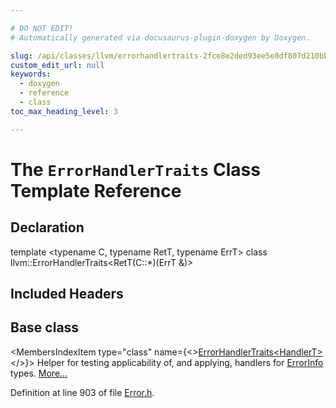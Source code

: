 ```yaml
---

# DO NOT EDIT!
# Automatically generated via docusaurus-plugin-doxygen by Doxygen.

slug: /api/classes/llvm/errorhandlertraits-2fce8e2ded93ee5e8df807d210bb207c
custom_edit_url: null
keywords:
  - doxygen
  - reference
  - class
toc_max_heading_level: 3

---
```





# The `ErrorHandlerTraits` Class Template Reference

<DoxygenPage pluginConfig={pluginConfig}>



## Declaration

<CodeBlock>template &lt;typename C, typename RetT, typename ErrT&gt;
class llvm::ErrorHandlerTraits&lt;RetT(C::&#42;)(ErrT &amp;)&gt;</CodeBlock>

## Included Headers

<IncludesList>
<IncludesListItem
  filePath="llvm/Support/Error.h"
  permalink="/docs/api/files/include/include/llvm/include/llvm/support/error-h"
  isLocal="true" />
</IncludesList>

## Base class

<MembersIndex>

<MembersIndexItem
  type="class"
  name={<><a href="/docs/api/classes/llvm/errorhandlertraits">ErrorHandlerTraits&lt;HandlerT&gt;</a></>}>
Helper for testing applicability of, and applying, handlers for <a href="/docs/api/classes/llvm/errorinfo">ErrorInfo</a> types. <a href="/docs/api/classes/llvm/errorhandlertraits/#details">More...</a>
</MembersIndexItem>

</MembersIndex>


Definition at line 903 of file <a href="/docs/api/files/include/include/llvm/include/llvm/support/error-h">Error.h</a>.

</DoxygenPage>
